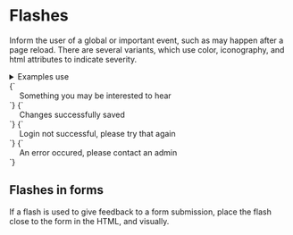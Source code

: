 
<Meta title="UI/Flashes" />

# Flashes

Inform the user of a global or important event, such as may happen after a page reload. There are several variants, which use color, iconography, and html attributes to indicate severity.

<details class="u-margin-xl--y">
  <summary class="u-h4 u-font--medium">Examples use</summary>
  <ul>
    <li><a href="/docs/atoms-content--content">a-content</a></li>
    <li><a href="/docs/atoms-flash--flash-brand-1">a-flash</a></li>
    <li><a href="/docs/atoms-icon--icon">a-icon</a></li>
    <li><a href="/docs/atoms-list-reset--list-reset">a-list-reset</a></li>
    <li><a href="/docs/utilities-flex--flex">u-flex</a></li>
    <li><a href="/docs/utilities-box-alignment--items-center">u-items-center</a></li>
    <li><a href="/docs/utilities-font--font-medium">u-font</a></li>
    <li><a href="/docs/utilities-margin--margin-m">u-margin</a></li>
  </ul>
</details>

<Canvas isColumn>
  <Story name="Flash (brand-1)">
    {`
      <div aria-live="polite">
        <div class="u-padding-l--y a-flash--brand-1">
          <div class="a-content u-flex u-items-center u-font--medium">
            <svg width="14" height="14" class="a-icon a-icon--l u-flex__shrink-0 u-margin-m-right" aria-hidden="true" focusable="false" xmlns="http://www.w3.org/2000/svg" viewBox="0 0 100 100">
              <use xlink:href="${icons}#icon-info-circle"></use>
            </svg>
            Something you may be interested to hear
          </div>
        </div>
      </div>
    `}
  </Story>
  <Story name="Flash (positive)">
    {`
      <div aria-live="polite">
        <div class="u-padding-l--y a-flash--positive" aria-live="polite">
          <div class="a-content u-flex u-items-center u-font--medium">
            <svg width="14" height="14" class="a-icon a-icon--l u-flex__shrink-0 u-margin-m-right" aria-hidden="true" focusable="false" xmlns="http://www.w3.org/2000/svg" viewBox="0 0 100 100">
              <use xlink:href="${icons}#icon-check-circle"></use>
            </svg>
            Changes successfully saved
          </div>
        </div>
      </div>
    `}
  </Story>
  <Story name="Flash (warning)">
    {`
      <div aria-live="polite">
        <div class="u-padding-l--y a-flash--warning" aria-live="polite">
          <div class="a-content u-flex u-items-center u-font--medium">
            <svg width="14" height="14" class="a-icon a-icon--l u-flex__shrink-0 u-margin-m-right" aria-hidden="true" focusable="false" xmlns="http://www.w3.org/2000/svg" viewBox="0 0 100 100">
              <use xlink:href="${icons}#icon-question-circle"></use>
            </svg>
            Login not successful, please try that again
          </div>
        </div>
      </div>
    `}
  </Story>
  <Story name="Flash (danger)">
    {`
      <div aria-live="polite">
        <div class="u-padding-l--y a-flash--danger" role="alert">
          <div class="a-content u-flex u-items-center u-font--medium">
            <svg width="14" height="14" class="a-icon a-icon--l u-flex__shrink-0 u-margin-m-right" aria-hidden="true" focusable="false" xmlns="http://www.w3.org/2000/svg" viewBox="0 0 100 100">
              <use xlink:href="${icons}#icon-exclamation"></use>
            </svg>
            An error occured, please contact an admin
          </div>
        </div>
      </div>
    `}
  </Story>
</Canvas>

## Flashes in forms

If a flash is used to give feedback to a form submission, place the flash close to the form in the HTML, and visually.

<Canvas>
  <Story id="ui-data-forms--login-form-with-errors" />
</Canvas>
